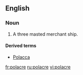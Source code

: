 ==English==

===Noun===
{{wikipedia}}
{{en-noun}}

# {{nautical|obsolete}} A three masted merchant ship.

====Derived terms====
*[[Polacca]] {{pos_a}}

[[fr:polacre]]
[[ru:polacre]]
[[vi:polacre]]